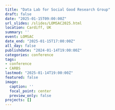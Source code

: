 ```yaml
---
title: "Data Lab for Social Good Research Group"
draft: false
date: "2025-01-15T09:00:00Z"
url_slides: /slides/LOMSAC2025.html
location: Cardiff, UK
summary: ''
event: LOMSAC
date_end: "2025-01-15T17:00:00Z"
all_day: false
publishdate: "2024-01-14T19:00:00Z"
categories: conference
tags:
- conference
- CARBS
lastmod: "2025-01-14T19:00:00Z"
featured: false
image:
  caption: ''
  focal_point: center
  preview_only: false
projects: []
---
```

